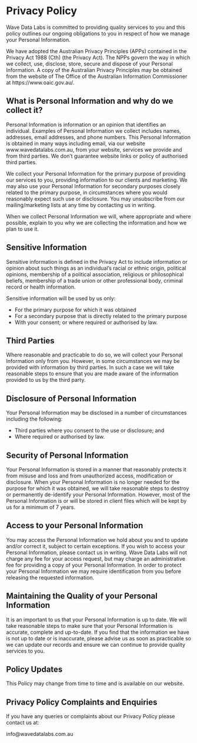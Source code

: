 # Privacy Policy  

Wave Data Labs is committed to providing quality services to you and this policy outlines our ongoing obligations to you in respect of how we manage your Personal Information.  

We have adopted the Australian Privacy Principles (APPs) contained in the Privacy Act 1988 (Cth) (the Privacy Act). The NPPs govern the way in which we collect, use, disclose, store, secure and dispose of your Personal Information. A copy of the Australian Privacy Principles may be obtained from the website of The Office of the Australian Information Commissioner at https://www.oaic.gov.au/.

## What is Personal Information and why do we collect it?  

Personal Information is information or an opinion that identifies an individual. Examples of Personal Information we collect includes names, addresses, email addresses, and phone numbers. This Personal Information is obtained in many ways including email, via our website www.wavedatalabs.com.au, from your website, services we provide and from third parties. We don’t guarantee website links or policy of authorised third parties. 

We collect your Personal Information for the primary purpose of providing our services to you, providing information to our clients and marketing. We may also use your Personal Information for secondary purposes closely related to the primary purpose, in circumstances where you would reasonably expect such use or disclosure. You may unsubscribe from our mailing/marketing lists at any time by contacting us in writing.

When we collect Personal Information we will, where appropriate and where possible, explain to you why we are collecting the information and how we plan to use it.  

## Sensitive Information  

Sensitive information is defined in the Privacy Act to include information or opinion about such things as an individual's racial or ethnic origin, political opinions, membership of a political association, religious or philosophical beliefs, membership of a trade union or other professional body, criminal record or health information.

Sensitive information will be used by us only:  

+ For the primary purpose for which it was obtained
+ For a secondary purpose that is directly related to the primary purpose  
+ With your consent; or where required or authorised by law.  

## Third Parties  

Where reasonable and practicable to do so, we will collect your Personal Information only from you. However, in some circumstances we may be provided with information by third parties. In such a case we will take reasonable steps to ensure that you are made aware of the information provided to us by the third party.  

## Disclosure of Personal Information  

Your Personal Information may be disclosed in a number of circumstances including the following:  

+ Third parties where you consent to the use or disclosure; and  
+ Where required or authorised by law.  

## Security of Personal Information  

Your Personal Information is stored in a manner that reasonably protects it from misuse and loss and from unauthorized access, modification or disclosure.
When your Personal Information is no longer needed for the purpose for which it was obtained, we will take reasonable steps to destroy or permanently de-identify your Personal Information. However, most of the Personal Information is or will be stored in client files which will be kept by us for a minimum of 7 years.  

## Access to your Personal Information  

You may access the Personal Information we hold about you and to update and/or correct it, subject to certain exceptions. If you wish to access your Personal Information, please contact us in writing.
Wave Data Labs will not charge any fee for your access request, but may charge an administrative fee for providing a copy of your Personal Information. In order to protect your Personal Information we may require identification from you before releasing the requested information.

## Maintaining the Quality of your Personal Information  

It is an important to us that your Personal Information is up to date. We  will take reasonable steps to make sure that your Personal Information is accurate, complete and up-to-date. If you find that the information we have is not up to date or is inaccurate, please advise us as soon as practicable so we can update our records and ensure we can continue to provide quality services to you.  

## Policy Updates  

This Policy may change from time to time and is available on our website.  

## Privacy Policy Complaints and Enquiries  

If you have any queries or complaints about our Privacy Policy please contact us at:

info@wavedatalabs.com.au  

 